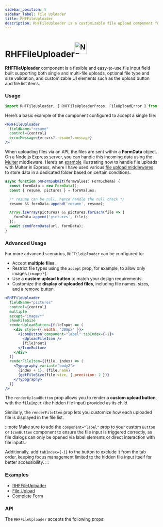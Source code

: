 ```yaml
---
sidebar_position: 5
sidebar_label: File Uploader
title: RHFFileUploader
description: RHFFileUploader is a customizable file upload component for React Hook Form, supporting single and multi-file uploads with validation, and listing the files uploaded along with their size.
---
```



# RHFFileUploader<sup><img src={NewImg} alt="NEW" height="40" /></sup>

<AvailabilityBanner componentName="RHFFileUploader" version="2.1" />

**RHFFileUploader** component is a flexible and easy-to-use file input field built
supporting both single and multi-file uploads, optional file type and size validation,
and customizable UI elements such as the upload button and file list items.

### Usage

```js
import RHFFileUploader, { RHFFileUploaderProps, FileUploadError } from '@nish1896/rhf-mui-components/mui/file-uploader';
```

Here’s a basic example of the component configured to accept a single file:

```jsx
<RHFFileUploader
  fieldName="resume"
  control={control}
  errorMessage={errors?.resume?.message}
/>
```

When uploading files via an API, the files are sent within a **FormData** object.
On a Node.js Express server, you can handle this incoming data using the [Multer](https://www.npmjs.com/package/multer) middleware.
Here’s an [example](https://github.com/nishkohli96/client-server-libs/blob/main/apps/express-server/src/routes/file/controller.ts)
illustrating how to handle file uploads with Multer in Express, where I have used
various [file upload middlewares](https://github.com/nishkohli96/client-server-libs/blob/main/apps/express-server/src/middleware/file-uploader.ts)
to store data in a dedicated folder based on certain conditions.

```ts
async function onFormSubmit(formValues: FormSchema) {
  const formData = new FormData();
  const { resume, pictures } = formValues;

  /* resume can be null, hence handle the null check */
  resume && formData.append('resume', resume);

  Array.isArray(pictures) && pictures.forEach(file => {
    formData.append('pictures', file);
  });
  await sendFormData(url, formData);
}
```

### Advanced Usage

For more advanced scenarios, `RHFFileUploader` can be configured to:
- Accept **multiple files**.
- Restrict file types using the `accept` prop, for example, to allow only images (`image/*`).
- Use a **custom upload button** to match your design requirements.
- Customize the **display of uploaded files**, including file names, sizes, and a remove button.

```jsx
<RHFFileUploader
  fieldName="pictures"
  control={control}
  multiple
  accept="image/*"
  showFileSize
  renderUploadButton={fileInput => (
    <div style={{ width: '200px' }}>
      <IconButton component="label" tabIndex={-1}>
        <UploadFileIcon />
        {fileInput}
      </IconButton>
    </div>
  )}
  renderFileItem={(file, index) => (
    <Typography variant="body2">
      {index + 1}. {file.name}
      {getFileSize(file.size, { precision: 2 })}
    </Typography>
  )}
/>
```

The `renderUploadButton` prop allows you to render a **custom upload button**,
with the `fileInput` (the hidden file input) provided as its child.

Similarly, the `renderFileItem` prop lets you customize how each uploaded
file is displayed in the file list.

:::note
Make sure to add the `component="label"` prop to your custom
`Button` or `IconButton` component to ensure the file input is triggered correctly,
as file dialogs can only be opened via label elements or direct interaction with file inputs.

Additionally, add `tabIndex={-1}` to the button to exclude it from the
tab order, keeping focus management limited to the hidden file input
itself for better accessibility.
:::

### Examples
- [RHFFileUploader](https://rhf-mui-components-examples.netlify.app/inputs)
- [File Upload](https://mui.com/material-ui/react-button/#file-upload)
- [Complete Form](https://rhf-mui-components-examples.netlify.app/complete-form)

### API
The `RHFFileUploader` accepts the following props:

<RHFFileUploaderPropsTable />
